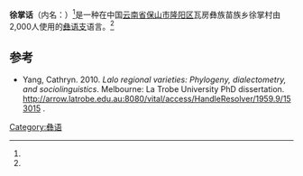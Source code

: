 {{Infobox language
|name=徐掌话
|nativename=
|states=[[中国|中国]]
|ethnicity=[[彝族|彝族]]
|speakers=2,000
|date=2010
|ref=<ref name=yang>Yang, Cathryn. 2010. ''Lalo regional varieties: Phylogeny, dialectometry, and sociolinguistics''. Melbourne: La Trobe University PhD dissertation.[http://arrow.latrobe.edu.au:8080/vital/access/HandleResolver/1959.9/153015] {{Wayback|url=http://arrow.latrobe.edu.au:8080/vital/access/HandleResolver/1959.9/153015 |date=20211114052407 }}</ref>
|familycolor=汉藏语系
|fam2=([[藏缅语族|藏缅语族]])
|fam3=[[缅彝语群|缅彝语群]]
|fam4=[[彝语支|彝语支]]
|fam5=[[彝语中部方言|彝语中部方言]]
|fam6=傈僳-倮倮语
|fam7=[[彝语西部方言|彝语西部方言]]
|iso3=none
|iso3comment=(proposal rejected)<ref>{{Cite web|url=https://iso639-3.sil.org/request/2011-095|title=Change Request Documentation: 2011-095|publisher=[[SIL_International|SIL International]]|access-date=2021-03-25|archive-date=2019-06-06|archive-url=https://web.archive.org/web/20190606195932/https://iso639-3.sil.org/request/2011-095|dead-url=no}}</ref>
|glotto=xuzh1234
|glottorefname=Xuzhang Lalo
}}

'''徐掌话'''（内名：''{{IPA|la21 lu33}}''）<ref name=yang/>是一种在中国[[云南省|云南省]][[保山市|保山市]][[隆阳区|隆阳区]]瓦房彝族苗族乡徐掌村由2,000人使用的[[彝语支|彝语支]]语言。<ref name="yang" />


==参考==
{{Reflist}}
*Yang, Cathryn. 2010. ''Lalo regional varieties: Phylogeny, dialectometry, and sociolinguistics''. Melbourne: La Trobe University PhD dissertation. http://arrow.latrobe.edu.au:8080/vital/access/HandleResolver/1959.9/153015 {{Wayback|url=http://arrow.latrobe.edu.au:8080/vital/access/HandleResolver/1959.9/153015 |date=20211114052407 }}.

{{語言小作品}}

{{中国语言}}
{{汉藏语系}}
{{Lolo-Burmese languages}}

[[Category:彝语|Category:彝语]]
